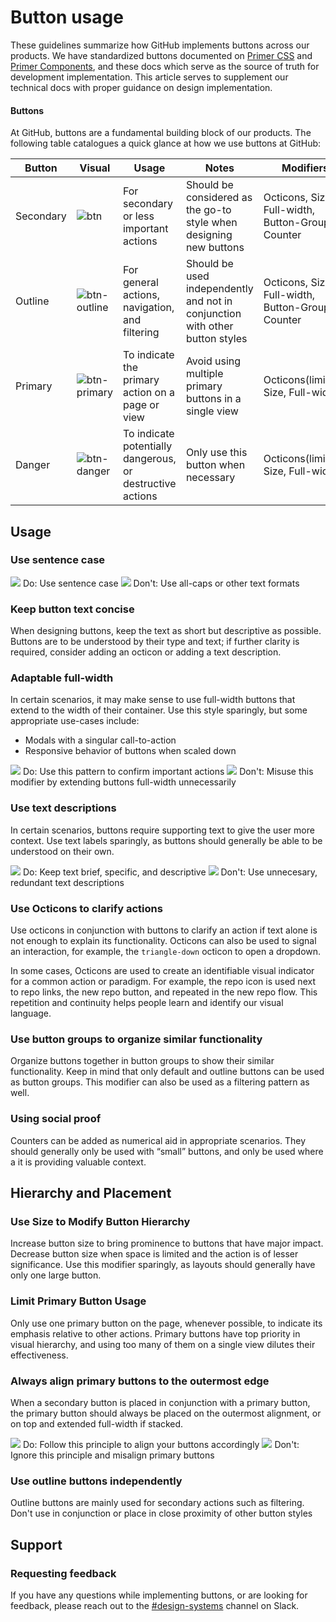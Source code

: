 

# Button usage
These guidelines summarize how GitHub implements buttons across our products. We have standardized buttons documented on [Primer CSS](https://styleguide.github.com/primer/) and [Primer Components](https://primer.style/components), and these docs which serve as the source of truth for development implementation. This article serves to supplement our technical docs with proper guidance on design implementation.

#### Buttons

At GitHub, buttons are a fundamental building block of our products. The following table catalogues a quick glance at how we use buttons at GitHub: 

| Button | Visual | Usage | Notes | Modifiers |
| --- | ------------- | --- | --- | --- |
| Secondary | ![btn](https://user-images.githubusercontent.com/24916540/52498774-86e4c200-2b8e-11e9-953b-e0e7a70493ea.png) | For secondary or less important actions | Should be considered as the go-to style when designing new buttons | Octicons, Size, Full-width, Button-Groups, Counter |
| Outline | ![btn-outline](https://user-images.githubusercontent.com/24916540/52498769-864c2b80-2b8e-11e9-984a-d5b88c846b74.png) | For general actions, navigation, and filtering | Should be used independently and not in conjunction with other button styles | Octicons, Size, Full-width, Button-Groups, Counter |
| Primary | ![btn-primary](https://user-images.githubusercontent.com/24916540/52498773-86e4c200-2b8e-11e9-804f-146d721d5191.png) | To indicate the primary action on a page or view | Avoid using multiple primary buttons in a single view | Octicons(limited), Size, Full-width |
| Danger | ![btn-danger](https://user-images.githubusercontent.com/24916540/52498772-864c2b80-2b8e-11e9-8eeb-bef8729c1fd1.png) | To indicate potentially dangerous, or destructive actions | Only use this button when necessary | Octicons(limited), Size, Full-width|

## Usage

### Use sentence case

<Flex>
  <Box width='100%' mr='2'>
    <BorderBox border='1px solid' borderColor='green.5' mb="2">
      <img src="https://user-images.githubusercontent.com/24916540/52501276-d3330080-2b94-11e9-954e-38c0f09f8ca1.png"/>
    </BorderBox>
    <Text fontWeight='bold' color='green.5'>Do:</Text> Use sentence case 
  </Box>
  <Box width='100%' mr='2'>
    <BorderBox border='1px solid' borderColor='red.5' mb="2">
      <img src="https://user-images.githubusercontent.com/24916540/52501272-d3330080-2b94-11e9-8829-7d12aae36ba1.png"/>
    </BorderBox>
    <Text fontWeight='bold' color='red.5'>Don't:</Text> Use all-caps or other text formats
  </Box> 
</Flex>

### Keep button text concise
When designing buttons, keep the text as short but descriptive as possible. Buttons are to be understood by their type and text; if further clarity is required, consider adding an octicon or adding a text description. 

### Adaptable full-width 
In certain scenarios, it may make sense to use full-width buttons that extend to the width of their container. Use this style sparingly, but some appropriate use-cases include:
- Modals with a singular call-to-action
- Responsive behavior of buttons when scaled down

<Flex>
  <Box width='100%' mr='2'>
    <BorderBox border='1px solid' borderColor='green.5' mb="2">
      <img src="https://user-images.githubusercontent.com/24916540/52501273-d3330080-2b94-11e9-906c-27d9f745f0c5.png"/>
    </BorderBox>
    <Text fontWeight='bold' color='green.5'>Do:</Text> Use this pattern to confirm important actions
  </Box>
  <Box width='100%' mr='2'>
    <BorderBox border='1px solid' borderColor='red.5' mb="2">
      <img src="https://user-images.githubusercontent.com/24916540/52501274-d3330080-2b94-11e9-823d-61964966cc7b.png"/>
    </BorderBox>
    <Text fontWeight='bold' color='red.5'>Don't:</Text> Misuse this modifier by extending buttons full-width unnecessarily
  </Box> 
</Flex>

### Use text descriptions
In certain scenarios, buttons require supporting text to give the user more context. Use text labels sparingly, as buttons should generally be able to be understood on their own.

<Flex>
  <Box width='100%' mr='2'>
    <BorderBox border='1px solid' borderColor='green.5' mb="2">
      <img src="https://user-images.githubusercontent.com/24916540/52501400-1b522300-2b95-11e9-8c47-71af68cfaeec.png"/>
    </BorderBox>
    <Text fontWeight='bold' color='green.5'>Do:</Text> Keep text brief, specific, and descriptive
  </Box> 
   <Box width='100%' mr='2'>
    <BorderBox border='1px solid' borderColor='red.5' mb="2">
      <img src="https://user-images.githubusercontent.com/24916540/53110379-cbfee180-3508-11e9-8762-04e3c8979afb.png"/>
    </BorderBox>
    <Text fontWeight='bold' color='red.5'>Don't:</Text> Use unnecesary, redundant text descriptions
  </Box> 
</Flex>


### Use Octicons to clarify actions
Use octicons in conjunction with buttons to clarify an action if text alone is not enough to explain its functionality. Octicons can also be used to signal an interaction, for example, the `triangle-down` octicon to open a dropdown.

In some cases, Octicons are used to create an identifiable visual indicator for a common action or paradigm. For example, the repo icon is used next to repo links, the new repo button, and repeated in the new repo flow. This repetition and continuity helps people learn and identify our visual language.

### Use button groups to organize similar functionality
Organize buttons together in button groups to show their similar functionality. Keep in mind that only default and outline buttons can be used as button groups. This modifier can also be used as a filtering pattern as well.

### Using social proof
Counters can be added as numerical aid in appropriate scenarios. They should generally only be used with “small” buttons, and only be used where a it is providing valuable context.


## Hierarchy and Placement

### Use Size to Modify Button Hierarchy
Increase button size to bring prominence to buttons that have major impact. Decrease button size when space is limited and the action is of lesser significance. Use this modifier sparingly, as layouts should generally have only one large button. 


### Limit Primary Button Usage
Only use one primary button on the page, whenever possible, to indicate its emphasis relative to other actions. Primary buttons have  top priority in visual hierarchy, and using too many of them on a single view dilutes their effectiveness.

### Always align primary buttons to the outermost edge
When a secondary button is placed in conjunction with a primary button, the primary button should always be placed on the outermost alignment, or on top and extended full-width if stacked.

<Flex>
  <Box width='100%' mr='2'>
    <BorderBox border='1px solid' borderColor='green.5' mb="2">
      <img src="https://user-images.githubusercontent.com/24916540/53112631-aa542900-350d-11e9-87e0-3f5d0655ec84.png"/>
    </BorderBox>
    <Text fontWeight='bold' color='green.5'>Do:</Text> Follow this principle to align your buttons accordingly
  </Box> 
   <Box width='100%' mr='2'>
    <BorderBox border='1px solid' borderColor='red.5' mb="2">
      <img src="https://user-images.githubusercontent.com/24916540/53112632-aa542900-350d-11e9-8d45-521b70bd1d93.png"/>
    </BorderBox>
    <Text fontWeight='bold' color='red.5'>Don't:</Text> Ignore this principle and misalign primary buttons
  </Box> 
</Flex>


### Use outline buttons independently
Outline buttons are mainly used for secondary actions such as filtering. Don't use in conjunction or place in close proximity of other button styles


## Support

### Requesting feedback
If you have any questions while implementing buttons, or are looking for feedback, please reach out to the [#design-systems](https://github.slack.com/messages/C0ZCGGGJ2) channel on Slack.


